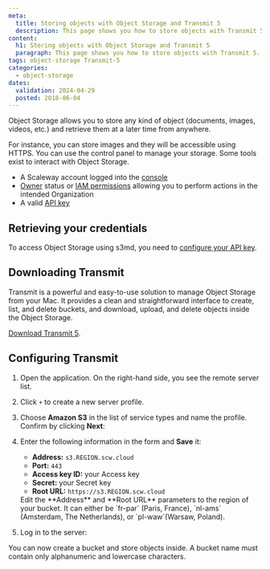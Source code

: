 ```yaml
---
meta:
  title: Storing objects with Object Storage and Transmit 5
  description: This page shows you how to store objects with Transmit 5.
content:
  h1: Storing objects with Object Storage and Transmit 5
  paragraph: This page shows you how to store objects with Transmit 5.
tags: object-storage Transmit-5
categories:
  - object-storage
dates:
  validation: 2024-04-29
  posted: 2018-06-04
---
```


Object Storage allows you to store any kind of object (documents, images, videos, etc.) and retrieve them at a later time from anywhere.

For instance, you can store images and they will be accessible using HTTPS.
You can use the control panel to manage your storage. Some tools exist to interact with Object Storage.

<Macro id="requirements" />

- A Scaleway account logged into the [console](https://console.scaleway.com/)
- [Owner](/identity-and-access-management/iam/concepts/#owner) status or [IAM permissions](/identity-and-access-management/iam/concepts/#permission) allowing you to perform actions in the intended Organization
- A valid [API key](/identity-and-access-management/iam/how-to/create-api-keys/)

## Retrieving your credentials

To access Object Storage using s3md, you need to [configure your API key](/identity-and-access-management/iam/how-to/create-api-keys/).

## Downloading Transmit

Transmit is a powerful and easy-to-use solution to manage Object Storage from your Mac.
It provides a clean and straightforward interface to create, list, and delete buckets, and download, upload, and delete objects inside the Object Storage.

[Download Transmit 5](https://panic.com/transmit/).

## Configuring Transmit

1. Open the application. On the right-hand side, you see the remote server list.
2. Click `+` to create a new server profile.
3. Choose **Amazon S3** in the list of service types and name the profile. Confirm by clicking **Next**:
    <Lightbox src="scaleway-transmit-00.webp" alt="" />
4. Enter the following information in the form and **Save** it:
    - **Address:** `s3.REGION.scw.cloud`
    - **Port:** `443`
    - **Access key ID:** your Access key
    - **Secret:** your Secret key
    - **Root URL:** `https://s3.REGION.scw.cloud`

    <Message type="important">
      Edit the **Address** and **Root URL** parameters to the region of your bucket. It can either be `fr-par` (Paris, France), `nl-ams` (Amsterdam, The Netherlands), or `pl-waw`(Warsaw, Poland).
    </Message>

    <Lightbox src="scaleway-transmit-01.webp" alt="" />
5. Log in to the server:
    <Lightbox src="scaleway-transmit-02.webp" alt="" />

You can now create a bucket and store objects inside.
A bucket name must contain only alphanumeric and lowercase characters.